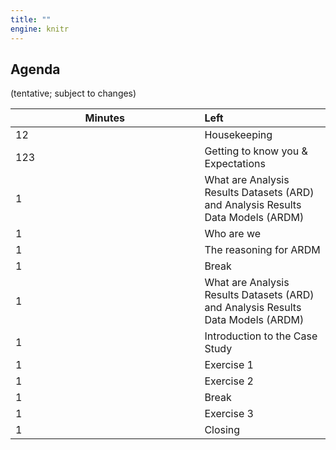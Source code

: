 ```yaml
---
title: ""
engine: knitr
---
```


## Agenda {#agenda}

(tentative; subject to changes)


| Minutes | Left |
|---------|:-----|
| 12      | Housekeeping|
| 123     | Getting to know you & Expectations|
| 1       | What are Analysis Results Datasets (ARD) and Analysis Results Data Models (ARDM)|
| 1       | Who are we|
| 1       | The reasoning for ARDM|
| 1       | Break|
| 1       | What are Analysis Results Datasets (ARD) and Analysis Results Data Models (ARDM)|
| 1       | Introduction to the Case Study|
| 1       | Exercise 1|
| 1       | Exercise 2|
| 1       | Break     |
| 1       | Exercise 3|
| 1       | Closing   |


<!-- | Minutes | Left | -->
<!-- |---------|:-----| -->
<!-- | 1       | Housekeeping| -->
<!-- | 1       | Getting to know you & Expectations| -->
<!-- | 1       | What are Analysis Results Datasets (ARD) and Analysis Results Data Models (ARDM)| -->
<!-- | 1       | Who are we| -->
<!-- | 1       | The reasoning for ARDM| -->
<!-- | 1       | Break| -->
<!-- | 1       | What are Analysis Results Datasets (ARD) and Analysis Results Data Models (ARDM)| -->
<!-- | 1       | Introduction to the Case Study| -->
<!-- | 1       | Exercise 1| -->
<!-- | 1       | Exercise 2| -->
<!-- | 1       | Break     | -->
<!-- | 1       | Exercise 3| -->
<!-- | 1       | Closing   | -->